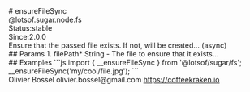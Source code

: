 <div class="docmap-mdx">
# ensureFileSync
<div class="_namespace">@lotsof.sugar.node.fs</div>
<div class="_metas">
<div class="_status"><span class="_status-label">Status:</span><span class="_status-value -stable">stable</span></div>
<div class="_since"><span class="_since-label">Since:</span><span class="_since-value">2.0.0</span></div>
</div>
<div class="_description">
Ensure that the passed file exists. If not, will be created... (async)
</div>
<div class="_params">
## Params
1. <span class="_name">filePath<span class="_required">*</span></span><span class="_default"></span> <span class="_type">String</span>
   - The file to ensure that it exists...
</div>
<div class="_examples">
## Examples
```js
import { __ensureFileSync } from '@lotsof/sugar/fs';
__ensureFileSync('my/cool/file.jpg');
```
</div>
<div class="_author">
<span class="_name">Olivier Bossel</span>
<span class="_email">olivier.bossel@gmail.com</span>
<a href="https://coffeekraken.io" target="_blank" class="_url">https://coffeekraken.io</a>
</div>
</div>